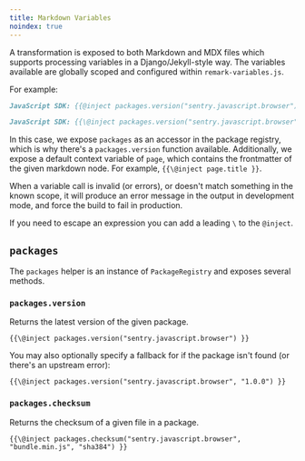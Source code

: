 ```yaml
---
title: Markdown Variables
noindex: true
---
```


A transformation is exposed to both Markdown and MDX files which supports processing variables in a Django/Jekyll-style way.
The variables available are globally scoped and configured within `remark-variables.js`.

For example:

```markdown {tabTitle:Replacment}
JavaScript SDK: {{@inject packages.version("sentry.javascript.browser") }}
```

```markdown {tabTitle:Source}
JavaScript SDK: {{\@inject packages.version("sentry.javascript.browser") }}
```

In this case, we expose `packages` as an accessor in the package registry, which is why there's a `packages.version` function available. Additionally, we expose a default context variable of `page`, which contains the frontmatter of the given markdown node. For example, `{{\@inject page.title }}`.

When a variable call is invalid (or errors), or doesn't match something in the known scope, it will produce an error message in the output in development mode,
and force the build to fail in production.

If you need to escape an expression you can add a leading `\` to the `@inject`.

## `packages`

The `packages` helper is an instance of `PackageRegistry` and exposes several methods.

### `packages.version`

Returns the latest version of the given package.

```text {tabTitle:Source}
{{\@inject packages.version("sentry.javascript.browser") }}
```

You may also optionally specify a fallback for if the package isn't found (or there's an upstream error):

```text {tabTitle:Source}
{{\@inject packages.version("sentry.javascript.browser", "1.0.0") }}
```

### `packages.checksum`

Returns the checksum of a given file in a package.

```text {tabTitle:Source}
{{\@inject packages.checksum("sentry.javascript.browser", "bundle.min.js", "sha384") }}
```
